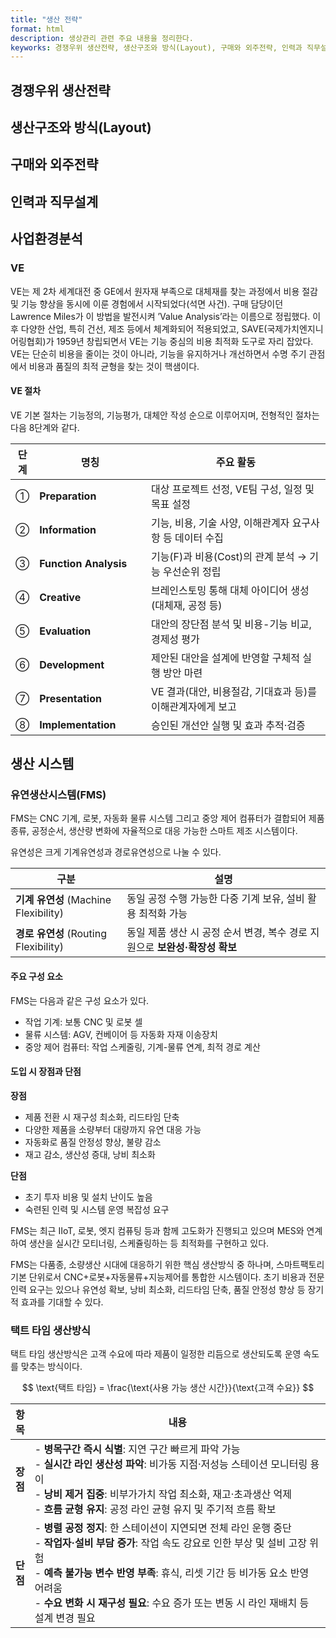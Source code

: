 ```yaml
---
title: "생산 전략"
format: html
description: 생상관리 관련 주요 내용을 정리한다.
keyworks: 경쟁우위 생산전략, 생산구조와 방식(Layout), 구매와 외주전략, 인력과 직무설계, 사업환경분석
---
```



## 경쟁우위 생산전략

## 생산구조와 방식(Layout)

## 구매와 외주전략

## 인력과 직무설계

## 사업환경분석

### VE

VE는 제 2차 세계대전 중 GE에서 원자재 부족으로 대체재를 찾는 과정에서 비용 절감 및 기능 향상을 동시에 이룬 경험에서 시작되었다(석면 사건). 구매 담당이던 Lawrence Miles가 이 방법을 발전시켜 'Value Analysis'라는 이름으로 정립했다. 이후 다양한 산업, 특히 건선, 제조 등에서 체계화되어 적용되었고, SAVE(국제가치엔지니어링협회)가 1959년 창립되면서 VE는 기능 중심의 비용 최적화 도구로 자리 잡았다. VE는 단순히 비용을 줄이는 것이 아니라, 기능을 유지하거나 개선하면서 수명 주기 관점에서 비용과 품질의 최적 균형을 찾는 것이 핵샘이다.

#### VE 절차

VE 기본 절차는 기능정의, 기능평가, 대체안 작성 순으로 이루어지며, 전형적인 절차는 다음 8단계와 같다.  

| 단계 | 명칭                    | 주요 활동                               |
| -- | --------------------- | ----------------------------------- |
| ①  | **Preparation**       | 대상 프로젝트 선정, VE팀 구성, 일정 및 목표 설정      |
| ②  | **Information**       | 기능, 비용, 기술 사양, 이해관계자 요구사항 등 데이터 수집  |
| ③  | **Function Analysis** | 기능(F)과 비용(Cost)의 관계 분석 → 기능 우선순위 정립 |
| ④  | **Creative**          | 브레인스토밍 통해 대체 아이디어 생성 (대체재, 공정 등)    |
| ⑤  | **Evaluation**        | 대안의 장단점 분석 및 비용-기능 비교, 경제성 평가       |
| ⑥  | **Development**       | 제안된 대안을 설계에 반영할 구체적 실행 방안 마련        |
| ⑦  | **Presentation**      | VE 결과(대안, 비용절감, 기대효과 등)를 이해관계자에게 보고 |
| ⑧  | **Implementation**    | 승인된 개선안 실행 및 효과 추적·검증               |




## 생산 시스템

### 유연생산시스템(FMS)

FMS는 CNC 기계, 로봇, 자동화 물류 시스템 그리고 중앙 제어 컴퓨터가 결합되어 제품 종류, 공정순서, 생산량 변화에 자율적으로 대응 가능한 스마트 제조 시스템이다.

유연성은 크게 기계유연성과 경로유연성으로 나눌 수 있다.

| 구분                               | 설명                                                          |
| -------------------------------- | ----------------------------------------------------------- |
| **기계 유연성** (Machine Flexibility) | 동일 공정 수행 가능한 다중 기계 보유, 설비 활용 최적화 가능|
| **경로 유연성** (Routing Flexibility) | 동일 제품 생산 시 공정 순서 변경, 복수 경로 지원으로 **보완성·확장성 확보**              |

#### 주요 구성 요소

FMS는 다음과 같은 구성 요소가 있다.

- 작업 기계: 보통 CNC 및 로봇 셀
- 물류 시스템: AGV, 컨베이어 등 자동화 자재 이송장치
- 중앙 제어 컴퓨터: 작업 스케줄링, 기계-물류 연계, 최적 경로 계산

#### 도입 시 장점과 단점

**장점**

- 제품 전환 시 재구성 최소화, 리드타임 단축
- 다양한 제품을 소량부터 대량까지 유연 대응 가능
- 자동화로 품질 안정성 향상, 불량 감소
- 재고 감소, 생산성 증대, 낭비 최소화

**단점**

- 초기 투자 비용 및 설치 난이도 높음
- 숙련된 인력 및 시스템 운영 복잡성 요구


FMS는 최근 IIoT, 로봇, 엣지 컴퓨팅 등과 함께 고도화가 진행되고 있으며 MES와 연계하여 생산을 실시간 모티너링, 스케쥴링하는 등 최적화를 구현하고 있다. 

FMS는 다품종, 소량생산 시대에 대응하기 위한 핵심 생산방식 중 하나며, 스마트팩토리 기본 단위로서 CNC+로봇+자동물류+지능제어를 통합한 시스템이다. 초기 비용과 전문인력 요구는 있으나 유연성 확보, 낭비 최소화, 리드타임 단축, 품질 안정성 향상 등 장기적 효과를 기대할 수 있다.

### 택트 타임 생산방식

택트 타임 생산방식은 고객 수요에 따라 제품이 일정한 리듬으로 생산되도록 운영 속도를 맞추는 방식이다.

$$
\text{택트 타임} = \frac{\text{사용 가능 생산 시간}}{\text{고객 수요}}
$$

| 항목     | 내용                                                                                                                                                                                                          |
| ------ | ----------------------------------------------------------------------------------------------------------------------------------------------------------------------------------------------------------- |
| **장점** | - **병목구간 즉시 식별**: 지연 구간 빠르게 파악 가능 <br>- **실시간 라인 생산성 파악**: 비가동 지점·저성능 스테이션 모니터링 용이 <br>- **낭비 제거 집중**: 비부가가치 작업 최소화, 재고·초과생산 억제 <br>- **흐름 균형 유지**: 공정 라인 균형 유지 및 주기적 흐름 확보                      |
| **단점** | - **병렬 공정 정지**: 한 스테이션이 지연되면 전체 라인 운행 중단 <br>- **작업자·설비 부담 증가**: 작업 속도 강요로 인한 부상 및 설비 고장 위험 <br>- **예측 불가능 변수 반영 부족**: 휴식, 리셋 기간 등 비가동 요소 반영 어려움 <br>- **수요 변화 시 재구성 필요**: 수요 증가 또는 변동 시 라인 재배치 등 설계 변경 필요  |





